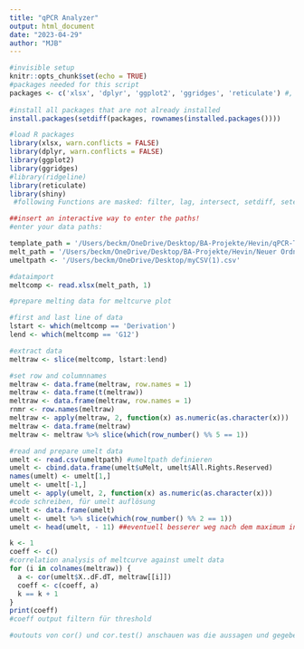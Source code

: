 ```yaml
---
title: "qPCR Analyzer"
output: html_document
date: "2023-04-29"
author: "MJB"
---
```


```r
#invisible setup
knitr::opts_chunk$set(echo = TRUE)
#packages needed for this script
packages <- c('xlsx', 'dplyr', 'ggplot2', 'ggridges', 'reticulate') #, 'remotes'
  
#install all packages that are not already installed
install.packages(setdiff(packages, rownames(installed.packages())))

#load R packages
library(xlsx, warn.conflicts = FALSE)
library(dplyr, warn.conflicts = FALSE)
library(ggplot2)
library(ggridges)
#library(ridgeline)
library(reticulate)
library(shiny)
 #following Functions are masked: filter, lag, intersect, setdiff, setequal, union (NEEDS TO BE UPDATED!!!)
```

```r
##insert an interactive way to enter the paths!
#enter your data paths:

template_path = '/Users/beckm/OneDrive/Desktop/BA-Projekte/Hevin/qPCR-Template.xlsx' #before you run the script, enter your datapath here
melt_path = '/Users/beckm/OneDrive/Desktop/BA-Projekte/Hevin/Neuer Ordner/qCHS1PrimerConcOptim_chartmelt2.xlsx'
umeltpath <- '/Users/beckm/OneDrive/Desktop/myCSV(1).csv'

#dataimport
meltcomp <- read.xlsx(melt_path, 1)

```

```r
#prepare melting data for meltcurve plot

#first and last line of data
lstart <- which(meltcomp == 'Derivation')
lend <- which(meltcomp == 'G12')

#extract data
meltraw <- slice(meltcomp, lstart:lend)

#set row and columnnames
meltraw <- data.frame(meltraw, row.names = 1)
meltraw <- data.frame(t(meltraw))
meltraw <- data.frame(meltraw, row.names = 1)
rnmr <- row.names(meltraw)
meltraw <- apply(meltraw, 2, function(x) as.numeric(as.character(x)))
meltraw <- data.frame(meltraw)
meltraw <- meltraw %>% slice(which(row_number() %% 5 == 1))

#read and prepare umelt data
umelt <- read.csv(umeltpath) #umeltpath definieren
umelt <- cbind.data.frame(umelt$uMelt, umelt$All.Rights.Reserved) 
names(umelt) <- umelt[1,]
umelt <- umelt[-1,]
umelt <- apply(umelt, 2, function(x) as.numeric(as.character(x)))
#code schreiben, für umelt auflösung
umelt <- data.frame(umelt)
umelt <- umelt %>% slice(which(row_number() %% 2 == 1))
umelt <- head(umelt, - 11) ##eventuell besserer weg nach dem maximum in meltraw zu suchen und diesen wert zu benutzen
```

```r
k <- 1
coeff <- c()
#correlation analysis of meltcurve against umelt data
for (i in colnames(meltraw)) {
  a <- cor(umelt$X..dF.dT, meltraw[[i]])
  coeff <- c(coeff, a)
  k == k + 1
}
print(coeff)
#coeff output filtern für threshold

#outouts von cor() und cor.test() anschauen was die aussagen und gegebenenfalls besseren test suchen.


```
